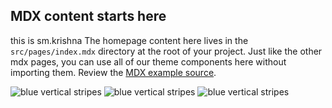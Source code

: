 
## MDX content starts here

<PageDescription>

this is sm.krishna
The homepage content here lives in the `src/pages/index.mdx` directory at the
root of your project. Just like the other mdx pages, you can use all of our
theme components here without importing them. Review the
[MDX example source](https://github.com/carbon-design-system/gatsby-theme-carbon/blob/main/packages/example/src/pages/index.mdx).

</PageDescription>

<FeatureCard
    color="dark"
    href="/getting-started"
    title="Getting started"
    actionIcon="arrowRight"
    className="homepage-feature"
    >

<ArtDirection>

![blue vertical stripes](../images/blue-stripes-mobile.jpg)
![blue vertical stripes](../images/blue-stripes-tablet.jpg)
![blue vertical stripes](../images/blue-stripes.jpg)

</ArtDirection>

</FeatureCard>
